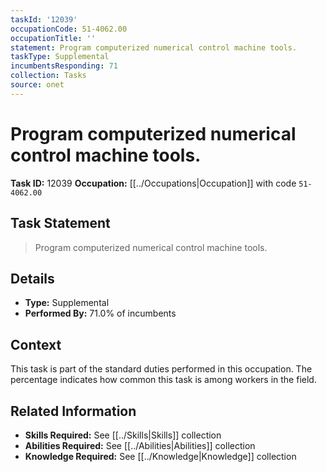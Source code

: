 ```yaml
---
taskId: '12039'
occupationCode: 51-4062.00
occupationTitle: ''
statement: Program computerized numerical control machine tools.
taskType: Supplemental
incumbentsResponding: 71
collection: Tasks
source: onet
---
```

# Program computerized numerical control machine tools.

**Task ID:** 12039
**Occupation:** [[../Occupations|Occupation]] with code `51-4062.00`

## Task Statement

> Program computerized numerical control machine tools.

## Details

- **Type:** Supplemental
- **Performed By:** 71.0% of incumbents

## Context

This task is part of the standard duties performed in this occupation. The percentage indicates how common this task is among workers in the field.

## Related Information

- **Skills Required:** See [[../Skills|Skills]] collection
- **Abilities Required:** See [[../Abilities|Abilities]] collection
- **Knowledge Required:** See [[../Knowledge|Knowledge]] collection
